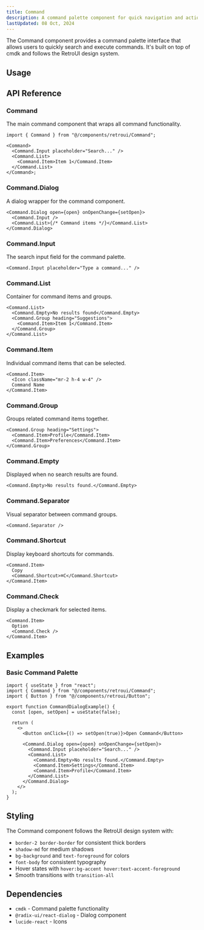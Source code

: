 ```yaml
---
title: Command
description: A command palette component for quick navigation and actions
lastUpdated: 08 Oct, 2024
---
```


The Command component provides a command palette interface that allows users to quickly search and execute commands. It's built on top of cmdk and follows the RetroUI design system.

## Usage

<ComponentShowcase name="command-style-default" />

## API Reference

### Command

The main command component that wraps all command functionality.

```tsx
import { Command } from "@/components/retroui/Command";

<Command>
  <Command.Input placeholder="Search..." />
  <Command.List>
    <Command.Item>Item 1</Command.Item>
  </Command.List>
</Command>;
```

### Command.Dialog

A dialog wrapper for the command component.

```tsx
<Command.Dialog open={open} onOpenChange={setOpen}>
  <Command.Input />
  <Command.List>{/* Command items */}</Command.List>
</Command.Dialog>
```

### Command.Input

The search input field for the command palette.

```tsx
<Command.Input placeholder="Type a command..." />
```

### Command.List

Container for command items and groups.

```tsx
<Command.List>
  <Command.Empty>No results found</Command.Empty>
  <Command.Group heading="Suggestions">
    <Command.Item>Item 1</Command.Item>
  </Command.Group>
</Command.List>
```

### Command.Item

Individual command items that can be selected.

```tsx
<Command.Item>
  <Icon className="mr-2 h-4 w-4" />
  Command Name
</Command.Item>
```

### Command.Group

Groups related command items together.

```tsx
<Command.Group heading="Settings">
  <Command.Item>Profile</Command.Item>
  <Command.Item>Preferences</Command.Item>
</Command.Group>
```

### Command.Empty

Displayed when no search results are found.

```tsx
<Command.Empty>No results found.</Command.Empty>
```

### Command.Separator

Visual separator between command groups.

```tsx
<Command.Separator />
```

### Command.Shortcut

Display keyboard shortcuts for commands.

```tsx
<Command.Item>
  Copy
  <Command.Shortcut>⌘C</Command.Shortcut>
</Command.Item>
```

### Command.Check

Display a checkmark for selected items.

```tsx
<Command.Item>
  Option
  <Command.Check />
</Command.Item>
```

## Examples

### Basic Command Palette

```tsx
import { useState } from "react";
import { Command } from "@/components/retroui/Command";
import { Button } from "@/components/retroui/Button";

export function CommandDialogExample() {
  const [open, setOpen] = useState(false);

  return (
    <>
      <Button onClick={() => setOpen(true)}>Open Command</Button>

      <Command.Dialog open={open} onOpenChange={setOpen}>
        <Command.Input placeholder="Search..." />
        <Command.List>
          <Command.Empty>No results found.</Command.Empty>
          <Command.Item>Settings</Command.Item>
          <Command.Item>Profile</Command.Item>
        </Command.List>
      </Command.Dialog>
    </>
  );
}
```

## Styling

The Command component follows the RetroUI design system with:

- `border-2 border-border` for consistent thick borders
- `shadow-md` for medium shadows
- `bg-background` and `text-foreground` for colors
- `font-body` for consistent typography
- Hover states with `hover:bg-accent hover:text-accent-foreground`
- Smooth transitions with `transition-all`

## Dependencies

- `cmdk` - Command palette functionality
- `@radix-ui/react-dialog` - Dialog component
- `lucide-react` - Icons
